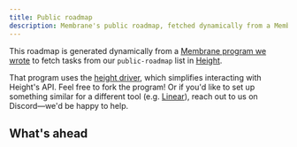 ```yaml
---
title: Public roadmap
description: Membrane's public roadmap, fetched dynamically from a Membrane program.
---
```



This roadmap is generated dynamically from a [Membrane program we wrote](https://github.com/membrane-io/membrane-public-roadmap) to fetch tasks from our `public-roadmap` list in [Height](https://height.app/product).

That program uses the [height driver](https://github.com/membrane-io/membrane-driver-height), which simplifies interacting with Height's API. Feel free to fork the program! Or if you'd like to set up something similar for a different tool (e.g. [Linear](https://linear.app/)), reach out to us on Discord—we'd be happy to help.

## What's ahead

<PublicRoadmap />
